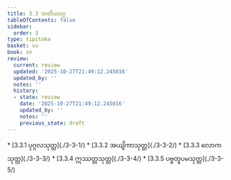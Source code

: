 ```yaml
---
title: 3.3 တတိယဝဂ္ဂ
tableOfContents: false
sidebar:
  order: 3
type: tipitaka
basket: su
book: sn
review:
  current: review
  updated: '2025-10-27T21:49:12.245016'
  updated_by: ''
  notes: ''
  history:
  - state: review
    date: '2025-10-27T21:49:12.245016'
    updated_by: ''
    notes: ''
    previous_state: draft
---
```



<ReviewStatus review={frontmatter.review} showDetails={true} />

<HypothesisAnnotation frontmatter={frontmatter} />

<DynamicBreadcrumb />



<TableOfContents book="sn" section="3.3">
* [3.3.1 ပုဂ္ဂလသုတ္တ](./3-3-1/)
* [3.3.2 အယျိကာသုတ္တ](./3-3-2/)
* [3.3.3 လောကသုတ္တ](./3-3-3/)
* [3.3.4 ဣဿတ္တသုတ္တ](./3-3-4/)
* [3.3.5 ပဗ္ဗတူပမသုတ္တ](./3-3-5/)
</TableOfContents>